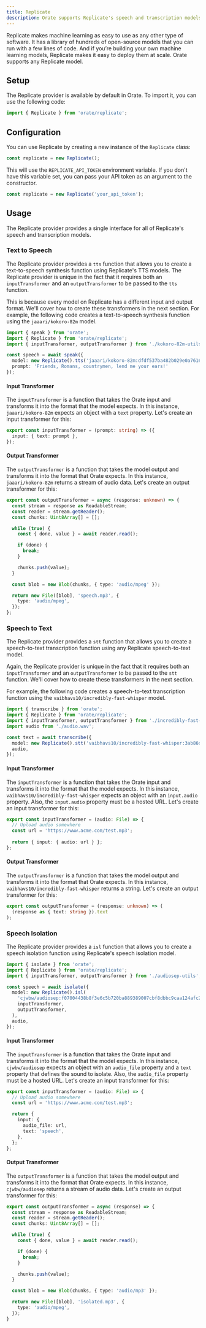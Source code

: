 ```yaml
---
title: Replicate
description: Orate supports Replicate's speech and transcription models.
---
```



Replicate makes machine learning as easy to use as any other type of software. It has a library of hundreds of open-source models that you can run with a few lines of code. And if you’re building your own machine learning models, Replicate makes it easy to deploy them at scale. Orate supports any Replicate model.

## Setup

The Replicate provider is available by default in Orate. To import it, you can use the following code:

```ts
import { Replicate } from 'orate/replicate';
```

## Configuration

You can use Replicate by creating a new instance of the `Replicate` class:

```ts
const replicate = new Replicate();
```

This will use the `REPLICATE_API_TOKEN` environment variable. If you don't have this variable set, you can pass your API token as an argument to the constructor.

```ts
const replicate = new Replicate('your_api_token');
```

## Usage

The Replicate provider provides a single interface for all of Replicate's speech and transcription models.

### Text to Speech

The Replicate provider provides a `tts` function that allows you to create a text-to-speech synthesis function using Replicate's TTS models. The Replicate provider is unique in the fact that it requires both an `inputTransformer` and an `outputTransformer` to be passed to the `tts` function.

This is because every model on Replicate has a different input and output format. We'll cover how to create these transformers in the next section. For example, the following code creates a text-to-speech synthesis function using the `jaaari/kokoro-82m` model.

```ts
import { speak } from 'orate';
import { Replicate } from 'orate/replicate';
import { inputTransformer, outputTransformer } from './kokoro-82m-utils';

const speech = await speak({
  model: new Replicate().tts('jaaari/kokoro-82m:dfdf537ba482b029e0a761699e6f55e9162cfd159270bfe0e44857caa5f275a6', inputTransformer, outputTransformer),
  prompt: 'Friends, Romans, countrymen, lend me your ears!'
});
```

#### Input Transformer

The `inputTransformer` is a function that takes the Orate input and transforms it into the format that the model expects. In this instance, `jaaari/kokoro-82m` expects an object with a `text` property. Let's create an input transformer for this:

```ts title="kokoro-82m-utils.ts"
export const inputTransformer = (prompt: string) => ({
  input: { text: prompt },
});
```

#### Output Transformer

The `outputTransformer` is a function that takes the model output and transforms it into the format that Orate expects. In this instance, `jaaari/kokoro-82m` returns a stream of audio data. Let's create an output transformer for this:

```ts title="kokoro-82m-utils.ts"
export const outputTransformer = async (response: unknown) => {
  const stream = response as ReadableStream;
  const reader = stream.getReader();
  const chunks: Uint8Array[] = [];

  while (true) {
    const { done, value } = await reader.read();

    if (done) {
      break;
    }

    chunks.push(value);
  }

  const blob = new Blob(chunks, { type: 'audio/mpeg' });

  return new File([blob], 'speech.mp3', {
    type: 'audio/mpeg',
  });
};
```

### Speech to Text

The Replicate provider provides a `stt` function that allows you to create a speech-to-text transcription function using any Replicate speech-to-text model.

Again, the Replicate provider is unique in the fact that it requires both an `inputTransformer` and an `outputTransformer` to be passed to the `stt` function. We'll cover how to create these transformers in the next section.

For example, the following code creates a speech-to-text transcription function using the `vaibhavs10/incredibly-fast-whisper` model.

```ts
import { transcribe } from 'orate';
import { Replicate } from 'orate/replicate';
import { inputTransformer, outputTransformer } from './incredibly-fast-whisper-utils';
import audio from './audio.wav';

const text = await transcribe({
  model: new Replicate().stt('vaibhavs10/incredibly-fast-whisper:3ab86df6c8f54c11309d4d1f930ac292bad43ace52d10c80d87eb258b3c9f79c', inputTransformer, outputTransformer),
  audio,
});
```

#### Input Transformer

The `inputTransformer` is a function that takes the Orate input and transforms it into the format that the model expects. In this instance, `vaibhavs10/incredibly-fast-whisper` expects an object with an `input.audio` property. Also, the `input.audio` property must be a hosted URL. Let's create an input transformer for this:

```ts title="incredibly-fast-whisper-utils.ts"
export const inputTransformer = (audio: File) => {
  // Upload audio somewhere
  const url = 'https://www.acme.com/test.mp3';
  
  return { input: { audio: url } };
};
```

#### Output Transformer

The `outputTransformer` is a function that takes the model output and transforms it into the format that Orate expects. In this instance, `vaibhavs10/incredibly-fast-whisper` returns a string. Let's create an output transformer for this:

```ts title="incredibly-fast-whisper-utils.ts"
export const outputTransformer = (response: unknown) => (
  (response as { text: string }).text
);
```

### Speech Isolation

The Replicate provider provides a `isl` function that allows you to create a speech isolation function using Replicate's speech isolation model.

```ts
import { isolate } from 'orate';
import { Replicate } from 'orate/replicate';
import { inputTransformer, outputTransformer } from './audiosep-utils';

const speech = await isolate({
  model: new Replicate().isl(
    'cjwbw/audiosep:f07004438b8f3e6c5b720ba889389007cbf8dbbc9caa124afc24d9bbd2d307b8', 
    inputTransformer,
    outputTransformer,
  ),
  audio,
});
```

#### Input Transformer

The `inputTransformer` is a function that takes the Orate input and transforms it into the format that the model expects. In this instance, `cjwbw/audiosep` expects an object with an `audio_file` property and a `text` property that defines the sound to isolate. Also, the `audio_file` property must be a hosted URL. Let's create an input transformer for this:

```ts title="audiosep-utils.ts"
export const inputTransformer = (audio: File) => {
  // Upload audio somewhere
  const url = 'https://www.acme.com/test.mp3';

  return {
    input: {
      audio_file: url,
      text: 'speech',
    },
  };
};
```

#### Output Transformer

The `outputTransformer` is a function that takes the model output and transforms it into the format that Orate expects. In this instance, `cjwbw/audiosep` returns a stream of audio data. Let's create an output transformer for this:

```ts title="audiosep-utils.ts"
export const outputTransformer = async (response) => {
  const stream = response as ReadableStream;
  const reader = stream.getReader();
  const chunks: Uint8Array[] = [];

  while (true) {
    const { done, value } = await reader.read();

    if (done) {
      break;
    }

    chunks.push(value);
  }

  const blob = new Blob(chunks, { type: 'audio/mp3' });

  return new File([blob], 'isolated.mp3', {
    type: 'audio/mpeg',
  });
}
```
